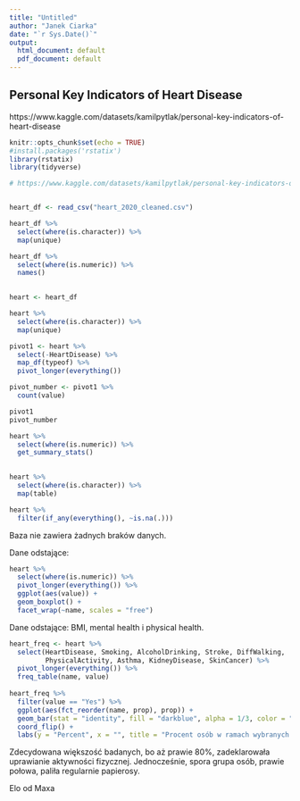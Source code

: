 ---
title: "Untitled"
author: "Janek Ciarka"
date: "`r Sys.Date()`"
output:
  html_document: default
  pdf_document: default
---

## Personal Key Indicators of Heart Disease
https://www.kaggle.com/datasets/kamilpytlak/personal-key-indicators-of-heart-disease

```{r setup, include=FALSE}
knitr::opts_chunk$set(echo = TRUE)
#install.packages('rstatix')
library(rstatix)
library(tidyverse)
```

```{r}
# https://www.kaggle.com/datasets/kamilpytlak/personal-key-indicators-of-heart-disease


heart_df <- read_csv("heart_2020_cleaned.csv")

heart_df %>% 
  select(where(is.character)) %>% 
  map(unique)

heart_df %>% 
  select(where(is.numeric)) %>% 
  names()
  


```

```{r}

heart <- heart_df

heart %>% 
  select(where(is.character)) %>% 
  map(unique) 

```

```{r}
pivot1 <- heart %>% 
  select(-HeartDisease) %>% 
  map_df(typeof) %>% 
  pivot_longer(everything()) 

pivot_number <- pivot1 %>% 
  count(value)

pivot1
pivot_number

```

```{r}
heart %>% 
  select(where(is.numeric)) %>% 
  get_summary_stats()
  


```

```{r}

heart %>% 
  select(where(is.character)) %>% 
  map(table)


```


```{r}

heart %>% 
  filter(if_any(everything(), ~is.na(.)))


```

Baza nie zawiera żadnych braków danych.  

Dane odstające:

```{r}
heart %>% 
  select(where(is.numeric)) %>% 
  pivot_longer(everything()) %>% 
  ggplot(aes(value)) +
  geom_boxplot() +
  facet_wrap(~name, scales = "free")
```

Dane odstające: BMI, mental health i physical health.


```{r}
heart_freq <- heart %>% 
  select(HeartDisease, Smoking, AlcoholDrinking, Stroke, DiffWalking, 
         PhysicalActivity, Asthma, KidneyDisease, SkinCancer) %>% 
  pivot_longer(everything()) %>% 
  freq_table(name, value) 
  
heart_freq %>% 
  filter(value == "Yes") %>% 
  ggplot(aes(fct_reorder(name, prop), prop)) +
  geom_bar(stat = "identity", fill = "darkblue", alpha = 1/3, color = "black") +
  coord_flip() +
  labs(y = "Percent", x = "", title = "Procent osób w ramach wybranych zmiennych dychotomicznych")
```

Zdecydowana większość badanych, bo aż prawie 80%, zadeklarowała uprawianie aktywności fizycznej. Jednocześnie, spora grupa osób, prawie połowa, paliła regularnie papierosy.

Elo od Maxa
